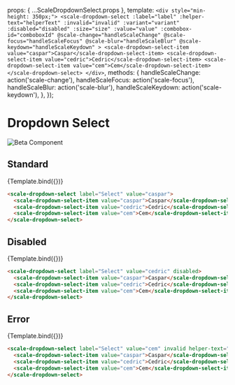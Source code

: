 
<Meta
  title="Beta Components/Dropdown Select"
  component={ScaleDropdownSelect}
  argTypes={{}}
/>

  props: { ...ScaleDropdownSelect.props },
  template: `
    <div style="min-height: 350px;">
      <scale-dropdown-select
        :label="label"
        :helper-text="helperText"
        :invalid="invalid"
        :variant="variant"
        :disabled="disabled"
        :size="size"
        :value="value"
        :combobox-id="comboboxId"
        @scale-change="handleScaleChange"
        @scale-focus="handleScaleFocus"
        @scale-blur="handleScaleBlur"
        @scale-keydown="handleScaleKeydown"
      >
        <scale-dropdown-select-item value="caspar">Caspar</scale-dropdown-select-item>
        <scale-dropdown-select-item value="cedric">Cedric</scale-dropdown-select-item>
        <scale-dropdown-select-item value="cem">Cem</scale-dropdown-select-item>
      </scale-dropdown-select>
    </div>
  `,
  methods: {
    handleScaleChange: action('scale-change'),
    handleScaleFocus: action('scale-focus'),
    handleScaleBlur: action('scale-blur'),
    handleScaleKeydown: action('scale-keydown'),
  },
});

<div
  style={{
    display: 'inline-flex',
    alignItems: 'center',
    justifyContent: 'space-between',
    width: '100%',
  }}
>
  <h1>Dropdown Select</h1>
  <img src="assets/beta.png" alt="Beta Component" />
</div>

## Standard

<Canvas withSource="none">
  <Story
    name="Standard"
    args={{
      label: 'Select',
      value: 'caspar',
    }}
  >
    {Template.bind({})}
  </Story>
</Canvas>

<ArgsTable story="Standard" />

```html
<scale-dropdown-select label="Select" value="caspar">
  <scale-dropdown-select-item value="caspar">Caspar</scale-dropdown-select-item>
  <scale-dropdown-select-item value="cedric">Cedric</scale-dropdown-select-item>
  <scale-dropdown-select-item value="cem">Cem</scale-dropdown-select-item>
</scale-dropdown-select>
```

## Disabled

<Canvas withSource="none">
  <Story
    name="Disabled"
    args={{
      label: 'Select',
      value: 'cedric',
      disabled: true,
    }}
  >
    {Template.bind({})}
  </Story>
</Canvas>

```html
<scale-dropdown-select label="Select" value="cedric" disabled>
  <scale-dropdown-select-item value="caspar">Caspar</scale-dropdown-select-item>
  <scale-dropdown-select-item value="cedric">Cedric</scale-dropdown-select-item>
  <scale-dropdown-select-item value="cem">Cem</scale-dropdown-select-item>
</scale-dropdown-select>
```

## Error

<Canvas withSource="none">
  <Story
    name="Error"
    args={{
      label: 'Select',
      value: 'cem',
      invalid: true,
      helperText: 'Please select a different option',
    }}
  >
    {Template.bind({})}
  </Story>
</Canvas>

```html
<scale-dropdown-select label="Select" value="cem" invalid helper-text="Please select a different option">
  <scale-dropdown-select-item value="caspar">Caspar</scale-dropdown-select-item>
  <scale-dropdown-select-item value="cedric">Cedric</scale-dropdown-select-item>
  <scale-dropdown-select-item value="cem">Cem</scale-dropdown-select-item>
</scale-dropdown-select>
```
